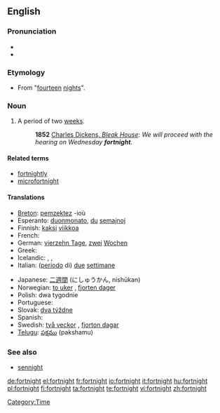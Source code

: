 ==English==
{{wikipedia}}

===Pronunciation===
* {{IPA|/ˈfɔː(r)t.naɪt/}}
* {{SAMPA|/"fOrtnaIt/}}

===Etymology===
* From {{OE.}} "[[fourteen]] [[night]]s".

===Noun===
{{en-noun}}

# A period of two [[week]]s.
#: '''1852''' [http://www.gutenberg.org/dirs/etext97/blkhs12.txt Charles Dickens, ''Bleak House'']: ''We will proceed with the hearing on Wednesday '''fortnight'''''.

====Related terms====
* [[fortnightly]]
* [[microfortnight]]

====Translations====
{{trans-top|Period of two weeks}}
* [[Breton]]: [[pemzektez]] {{m|p}} -ioù
* Esperanto: [[duonmonato]], [[du]] [[semajno]]j
* Finnish: [[kaksi]] [[viikko]]a
* French: {{t+|fr|quinzaine|f}}
* German: [[vierzehn Tage]], [[zwei]] [[Wochen]]
* Greek: {{t+|el|δεκαπενθήμερο|n|sc=Grek}}
* Icelandic: {{t-|is|tvær vikur|f|p}}, {{t-|is|hálfur mánuður|m}}, {{t-|is|fjórtán dagar|m|p}}
* Italian: ([[periodo]] di) [[due#Italian|due]] [[settimana|settimane]]
{{trans-mid}}
* Japanese: [[二週間]] (にしゅうかん, nishūkan)
* Norwegian: [[to uker]] {{p}}, [[fjorten dager]]
* Polish: dwa tygodnie {{m|p}}
* Portuguese: {{t+|pt|quinzena|f}}
* Slovak: [[týždeň|dva týždne]] {{m|p}}
* Spanish: {{t-|es|quincena|f|p}}
* Swedish: [[två veckor]] {{p}}, [[fjorton dagar]]
* [[Telugu]]: [[పక్షము]] (pakshamu)
{{trans-bottom}}

===See also===
* [[sennight]]

[[Category:Time]]

[[de:fortnight]]
[[el:fortnight]]
[[fr:fortnight]]
[[io:fortnight]]
[[it:fortnight]]
[[hu:fortnight]]
[[pl:fortnight]]
[[fi:fortnight]]
[[ta:fortnight]]
[[te:fortnight]]
[[vi:fortnight]]
[[zh:fortnight]]